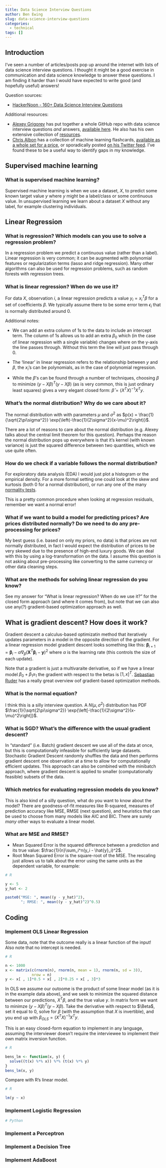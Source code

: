 ---
title: Data Science Interview Questions
author: Ben Ewing
slug: data-science-interview-questions
categories:
  - technical
tags: []
---

## Introduction

I've seen a number of articles/posts pop up around the internet with lists of data science interview questions. I thought it might be a good exercise in communication and data science knowledge to answer these questions. I am finding it harder than I would have expected to write good (and hopefully useful) answers!

Question sources:

* [HackerNoon - 160+ Data Science Interview Questions](https://hackernoon.com/160-data-science-interview-questions-415s3y2a)

Additional resources:

* [Alexey Grigorev](http://alexeygrigorev.com/) has put together a whole GitHub repo with data science interview questions _and_ answers, [available here](https://github.com/alexeygrigorev/data-science-interviews/). He also has his own extensive collection of [resources](https://github.com/alexeygrigorev/data-science-interviews/blob/master/awesome.md).
* [Chris Albon](https://chrisalbon.com/) has a collection of machine learning flashcards, [available as a whole set for a price](https://machinelearningflashcards.com/), or sporadically posted [on his Twitter feed](https://twitter.com/chrisalbon). I've found these to be a useful way to identify gaps in my knowledge.

## Supervised machine learning

### What is supervised machine learning?

Supervised machine learning is when we use a dataset, $X$, to predict some known target value $y$ where $y$ might be a label/class or some continuous value. In unsupervised learning we learn about a dataset $X$ without any label, for example clustering individuals.

## Linear Regression

### What is regression? Which models can you use to solve a regression problem?

In a regression problem we predict a continuous value (rather than a label). Linear regression is very common; it can be augmented with polynomial features or regularization terms (lasso and ridge regression). Many other algorithms can also be used for regression problems, such as random forests with regression trees.

### What is linear regression? When do we use it?

For data $X$, observation $i$, a linear regression predicts a value $y_i = x_i^T\beta$ for a set of coefficients $\beta$. We typically assume there to be some error term $\epsilon_i$ that is normally distributed around 0. 

Additional notes:

* We can add an extra column of 1s to the data to include an intercept term. The column of 1s allows us to add an extra $\beta_0$ which (in the case of linear regression with a single variable) changes where on the y-axis the line passes through. Without this term the line will just pass through 0.

* The 'linear' in linear regression refers to the relationship between $y$ and $\beta$, the $x_i$'s can be polynomials, as in the case of polynomial regression.

* While the $\beta$'s can be found through a number of techniques, choosing $\beta$ to minimize $(y- X\beta)^T(y- X\beta)$ (as is very common, this is just ordinary least squares) gives a very elegant closed form: $\hat{\beta} = (X^TX)^{-1}X^Ty$.

### What’s the normal distribution? Why do we care about it? 

The normal distribution with with parameters $\mu$ and $\sigma^2$ as $p(x) = \frac{1}{\sqrt{2\pi\sigma^2}} \exp{\left(-\frac{1}{2\sigma^2}(x-\mu)^2\right)}$.

There are a lot of reasons to care about the normal distribution (e.g. Alexey talks about the central limit theorem for this question). Perhaps the reason the normal distribution pops up everywhere is that it's kernel (with known variance) is just the squared difference between two quantities, which we use quite often.

### How do we check if a variable follows the normal distribution?

For exploratory data analysis (EDA) I would just plot a histogram or the empirical density. For a more formal setting one could look at the skew and kurtosis (both 0 for a normal distribution), or run any one of the many [normality tests](https://en.wikipedia.org/wiki/Normality_test).

This is a pretty common procedure when looking at regression residuals, remember we want a normal error!

### What if we want to build a model for predicting prices? Are prices distributed normally? Do we need to do any pre-processing for prices?

My best guess (i.e. based on only my priors, no data) is that prices are not normally distributed, in fact I would expect the distribution of prices to be very skewed due to the presence of high-end luxury goods. We can deal with this by using a log-transformation on the data. I assume this question is not asking about pre-processing like converting to the same currency or other data cleaning steps.

### What are the methods for solving linear regression do you know?

See my answer for "What is linear regression? When do we use it?" for the closed form approach (and where it comes from), but note that we can also use any(?) gradient-based optimization approach as well.

## What is gradient descent? How does it work?

Gradient descent a calculus-based optimizatin method that iteratively updates parameters in a model in the opposite direction of the gradient. For a linear regression model gradient descent looks something like this: $\mathbf{\beta}_{i+1} = \mathbf{\beta}_i -\alpha\nabla_\beta(\mathbf{X}^T\mathbf{\beta}_i - \mathbf{y})^2$ where $\alpha$ is the learning rate (this controls the size of each update).

Note that a gradient is just a multivaraite derivative, so if we have a linear model $\beta_0 + \beta_1x_1$ the gradient with respect to the betas is $[1, x]^T$. [Sebastian Ruder](https://ruder.io/optimizing-gradient-descent/index.html) has a really great overview oof gradient-based optimization methods.

### What is the normal equation?

I think this is a silly interview question. A $N(\mu, \sigma^2)$ distribution has PDF $\frac{1}{\sqrt{2\pi\sigma^2}} \exp{\left[-\frac{1}{2\sigma^2}(x-\mu)^2\right]}$.

### What is SGD? What’s the difference with the usual gradient descent?

In "standard" (i.e. Batch) gradient descent we use all of the data at once, but this is computationally infeasible for sufficiently large datasets. Stochastic Gradient Descent randomly shuffles the data and then performs gradient descent one observation at a time to allow for computationally efficient updates. This approach can also be combined with the minibatch approach, where gradient descent is applied to smaller (computationally feasible) subsets of the data.

### Which metrics for evaluating regression models do you know?

This is also kind of a silly question, what do you want to know about the model? There are goodness-of-fit measures like R-squared, measures of prediction accuracy like MSE, RMSE (next question), and heuristics that can be used to choose from many models like AIC and BIC. There are surely _many_ other ways to evaluate a linear model.

### What are MSE and RMSE?

* Mean Squared Error is the squared difference between a prediction and its true value: $\frac{1}{n}\sum_i^n(y_i - \hat{y}_i)^2$.
* Root Mean Squared Error is the square-root of the MSE. The rescaling just allows us to talk about the error using the same units as the dependent variable, for example:

```{r}
# R

y <- 5
y_hat <- 2

paste0("MSE: ", mean((y - y_hat)^2), 
       "; RMSE: ", mean((y - y_hat)^2)^0.5)
```

## Coding

### Implement OLS Linear Regression

Some data, note that the outcome really is a linear function of the input! Also note that no intercept is needed.

```{r}
# R

n <- 1000
x <- matrix(c(rnorm(n), rnorm(n, mean = 1), rnorm(n, sd = 3)),
            nrow = n)
y <- x[ , 1]*0.5 + x[ , 2]*0.25 + x[ , 3]*3
```

In OLS we assume our outoome is the product of some linear model (as it is in the example data above), and we seek to minimize the squared distance between our predictions, $X^T\beta$, and the true value $y$. In matrix form we want to minimze $(y- X\beta)^T(y- X\beta)$. Take the derivative with respect to $\Beta$, set it equal to 0, solve for $\beta$ (with the assumption that $X$ is invertible), and you end up with $\beta_{OLS} = (X^TX)^{-1}X^Ty$.

This is an easy closed-form equation to implement in any language, assuming the interviewer doesn't require the interviewee to implement their own matrix inversion function.

```{r}
# R

bens_lm <- function(x, y) {
  solve((t(x) %*% x)) %*% (t(x) %*% y) 
}
bens_lm(x, y)
```

Compare with R's linear model.

```{r}
# R

lm(y ~ x)
```

### Implement Logistic Regression

```{Python}
# Python
```

### Implement a Perceptron

### Implement a Decision Tree

### Implement AdaBoost